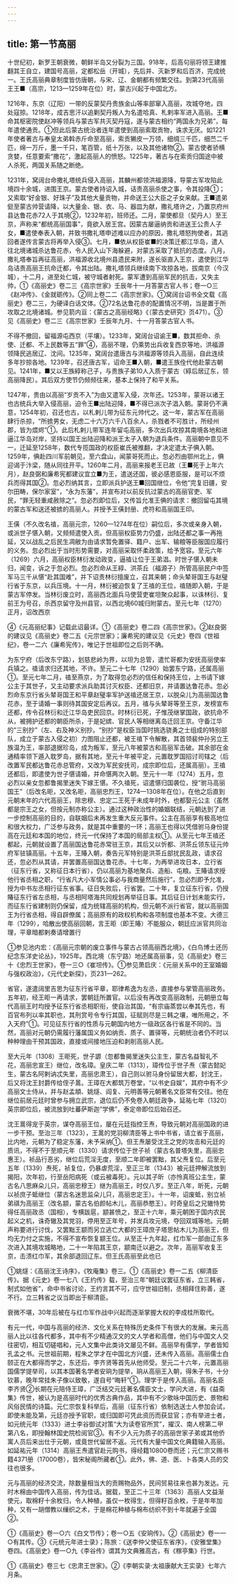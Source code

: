 ```yaml
---
---
---
```

title: 第一节高丽
---



十世纪初，新罗王朝衰微，朝鲜半岛又分裂为三国。918年，后高句丽将领王建推翻其王自立，建国号高丽，定都松岳（开城），先后并、灭新罗和后百济，完成统一。王氏高丽典章制度皆仿唐朝，与宋、辽、金朝都有频繁交往。到第23代高丽王王■（高宗，1213—1259年在位）时，蒙古兴起于中国北方。

1216年，东京（辽阳）一带的反蒙契丹贵族金山等率部窜入高丽，攻城夺地，四处寇掠。1218年，成吉思汗以追剿契丹叛人为名遣哈真、札剌率军进入高丽。王■命其枢密院使赵冲等领兵与蒙古军共灭契丹寇，遂与蒙古相约“两国永为兄弟”，每年遣使通贡。①但此后蒙古统治者连年遣使到高丽索取贡物，诛求无厌。如1221年使者著古与奉皇太弟斡赤斤命至高丽，索贡獭皮一万领，细绸三千匹，细苎二千匹，绵一万斤，墨一千只，笔百管，纸十万张，以及其他诸物②。蒙古使者骄横贪婪，任意要索“撒花”，激起高丽人的愤怒。1225年，著古与在索贡归国途中被人杀死，两国关系随之断绝。

1231年，窝阔台命撒礼塔统兵侵入高丽，其麟州都领洪福源降，导蒙古军攻陷此境四十余城，进围王京。蒙古使者持诏入城，诘责高丽杀使之事，令其投降①；又索取“好金银、好珠子”及其他大量贡物，并命送王公大臣之子女来献。王■遣弟侹至蒙古帅营请降，以大量金、银、衣、马、器皿为献，撒礼塔许之，乃置京府州县达鲁花赤72人于其境②，1232年初，班师还。二月，蒙使都旦（契丹人）至王京，声称来“都统高丽国事”，竟欲入居王宫。因蒙古屡逼纳贡和进送王公贵人子女，■遣使奉表入朝，并致书撒礼塔申述难以应办的原因，撒礼塔怒拘使者，其逃回者遂传言蒙古将再举入侵③。七月，■依从权臣崔■的决策迁都江华岛，遣人往北境诸城杀达鲁花赤，令人民入山下海躲避，对蒙古采取了抵抗的态度。八月，撒礼塔奉旨再征高丽，洪福源收北境州县遗民来附，遂长驱直入王京，遣使到江华岛诘责高丽王抗命迁都，令其出陆。撒礼塔领兵继续南下攻掠各地，拔南京（今汉城），十二月，进至处仁城，被守城者射死。蒙军遭到高丽军民的抗击，又失主帅，①《高丽史》卷二三《高宗世家》壬辰年十一月答蒙古官人书；卷一○三《赵冲传》、《金就砺传》。②同上卷二二《高宗世家》。①窝阔台诏书全文载《高丽史》卷二三，为硬译白话文体。②72名达鲁花赤的配置情况不明，当是置于所攻取之北境诸城。参见箭内亘：《蒙古之高丽经略》《（蒙古史研究》页471）。③见《高丽史》卷二三《高宗世家》壬辰年九月、十一月答蒙古官人书。

不得不撤回，留福源屯西京（平壤）。1233年，窝阔台诏谕王■，数其拒命、杀使、迁都、不上民数等五“罪”④，高丽不理，仍乘势出兵收复西京等地，洪福源领降民逃居辽、沈间。1235年，窝阔台遣唐古与洪福源等领兵入高丽，自此连续多年抄掠各地。1239年，召还唐古军，诏命王■入朝，■遣王族佺代他赴蒙古朝见。1241年，■又以王族綧称己子，与贵族子弟10人入质于蒙古（綧后居辽东，领高丽降民）。其后双方使节仍频频往来，基本上保持了和平关系。

1247年，贵由以高丽“岁贡不入”为由又遣军入侵，次年还。1253年，蒙哥以诸王也古统兵大举入侵高丽，迫令王■出陆迎降，■不得已派次子淐入朝。蒙哥仍不满意，1254年初，召还也古，以札剌儿带为征东元帅代之。这一年，蒙古军在高丽肆行杀掠，“所掳男女，无虑二十六万六千八百余人，杀戮者不可胜计，所经州郡，皆为煨烬”①。此后札剌儿带军连年留屯高丽，多次出兵攻掠其南境各地和进逼江华岛对岸，坚持以国王出陆迎降和派王太子入朝为退兵条件。高丽朝中意见不一，迁延至1258年，数代专揽国政的权臣崔氏被推翻，才决定遣太子倎入朝。1259年，倎赴四川军前朝见，至六盘山，闻蒙哥死而止。忽必烈由鄂州北上，倎迎谒于汴梁，随从同往开平。1260年二月，高丽来报老王已故（王■死于上年六月），赵良弼和廉希宪都建议宜立■为王，遣送还国，彼必感恩臣服，是可以不烦兵而得其国②。忽必烈纳其言，立即派兵护送王■回国继位，令他“完复旧疆，安尔田畴，保尔家室”，“永为东藩”，并宣布对以前反抗过蒙古的高丽官吏、军民，“罪无轻重咸赦除之”。忽必烈即位后，又传旨允准王倎的请求：撤回留屯其境的蒙古军和送还被掳的高丽人。并授予王僙封册、虎符和高丽国王印。

王僙（不久改名禃，高丽元宗，1260—1274年在位）嗣位后，多次或亲身入朝，或派世子愖入朝，又频频遣使入贡。但高丽权臣势力仍盛，出陆还都之事一再拖延，又以战乱之后民生凋敝为由请求暂免置驿、籍户、出军、输粮等臣服国应履行的义务。忽必烈出于当时形势需要，对高丽采取怀柔政策，给予宽容。至元六年（1269）六月，高丽权臣林衍发动政变，逼禃让位于王弟淐。时世子愖入朝未归，闻变，诉之于忽必烈。忽必烈命从王綧、洪茶丘（福源子）所管高丽民户中签军马三千从愖“赴其国难”，并下诏责林衍擅废立，召其来朝；命头辇哥国王与赵璧行省于东京，以兵压境。十一月，林衍被迫恢复了王禃的王位，禃随即入朝，于是蒙古军停发。当林衍废立时，高丽西北面兵马使营吏崔坦聚众起事，以诛林衍、复前王为号召，杀西京留守及州县官，以西北境60城归附蒙古。至元七年（1270）正月，诏改西京

④《元高丽纪事》记载此诏最详。①《高丽史》卷二四《高宗世家》。②赵良弼的建议见《高丽史》卷二五《元宗世家》；廉希宪的建议见《元史》卷四《世祖纪》，卷一二六《廉希宪传》，唯记于世祖即位之后则不确。

为东宁府（后改东宁路），划慈悲岭为界，以坦为总管，遣忙哥都为安抚高丽使率兵镇之。禃请求归还其地，不许。至元二十七年（1290）始罢东宁路，还属高丽①。至元七年二月，禃至燕京，为了取得忽必烈的信任和保持王位，上书请下嫁公主于其世子，又主动要求派兵助其讨灭权臣、还都旧京，并请置达鲁花赤。忽必烈命东京行省头辇哥国王和平章赵璧率军护送禃还居王京，以脱朵儿为高丽国达鲁花赤，至于请婚一事则待其国安定后再议。五月，禃与头辇哥等至王京，发榜宣布还都，传令召林衍和迁江华岛吏民回京。时林衍已死，子惟茂继掌国政，欲抗命不从，被拥护还都的朝臣所杀，于是妃嫔、官民人等相继离岛迁回王京。守备江华的“三别抄”（左、右及神义别抄。“别抄”是权臣当国时挑选骁勇之士组成的特别部队，成立于蒙古入侵之初）力图阻止还都，被王禃下令解散，其首领裴仲孙另立王族温为王，率部退据珍岛，成为叛军，至元八年被蒙古和高丽军击破。其余部在金通精率领下遁入耽罗岛，据有其地，至元十年被平定，元置耽罗国招讨司辖之（后改置军民都达鲁花赤总管府，又改为军民安抚司，成宗即位后，还属高丽）。王禃还都后，即遣使为世子愖请婚，并命愖两次入朝。至元十一年（1274）五月，忽必烈以亲女忽都鲁揭里迷失下嫁王愖。不久禃死，诏遣愖归国袭位，授“驸马高丽国王”（后改名昛，又改名昛，高丽忠烈王，1274—1308年在位）。在他之后直到元朝末年的六代高丽王，除忠穆、忠定二王死于未成年时外，也都娶元公主（虽然都是宗王之女，但按元制亦称公主）。通过这种政治性的婚姻联结，元朝达到了进一步控制高丽的目的，自联姻后未再发生重大反元事件。公主在高丽享有极高地位和很大权力，广泛参与政务，就是其中重要的一环；高丽王也得以凭借驸马身份提高在元廷和本国的地位，终元一代保持了本国的局部主权①。从至元七年王禃还都起，元朝就设置了高丽国达鲁花赤常驻王京，其后又以忻都、洪茶丘领东征元帅府军驻镇高丽。十五年，王賰入朝，奏告元军特别是洪茶丘部扰民乱政，请求召还，忽必烈从其请，并罢置高丽国达鲁花赤。十七年，为再举进攻日本，立行省（征东行省，又称征日本行省），仍以高丽为基地聚兵、造船、屯粮。王賰请求授他行省丞相之职，“行省凡大小军情公事必与我商量然后施行”，忽必烈即予允准，授为中书左丞相行征东省事。征日失败后，行省罢。二十年，复立征东行省，仍授賰征东行省左丞相，与丞相阿塔海共同规划再举征日事。其后征日计划未能实行，而征东行省建制则仍保留，成为统辖高丽的机构，但元朝不派行省官，就以高丽国王为行省丞相，得自辟僚属；高丽原有的政权机构和各项制度也基本不变。大德三年（1299），哈散出使高丽回朝，言王昛（即王賰）不能服众，朝廷应派官共同治理，平章暗都剌奏请增置行

①参见池内宏：《高丽元宗朝的废立事件与蒙古占领高丽西北境》，《白鸟博士还历纪念东洋史论丛》，1925年。西北境（东宁路）地还属高丽事，见《高丽史》卷三十《忠烈王世家》，卷一三○《崔坦传》。①参见萧启庆：《元丽关系中的王室婚姻与强权政治》，《元代史新探》，页231—262。

省官，遂遣阔里吉思为征东行省平章，耶律希逸为左丞，直接参与掌管高丽政务。五年初，经王昛一再请求，罢朝廷所置官。以后没有再改变高丽政制，元朝册立每代高丽王时均授予征东行省丞相职衔，使自治其国，“有宗庙蒸尝以奉其先也，有百官布列以率其职也，其刑赏号令专行其国，征赋则尽是三韩之壤，唯所用之，不入天府”①。可见征东行省的性质与元朝国内地方一级政区各行省是不同的。当然，高丽对元朝仍需履行藩属国义务如纳贡、质子、置驿等，元朝统治者仍不时以种种理由干预其国政，直接或间接地压迫和剥削高丽人民。

至大元年（1308）王昛死，世子謜（忽都鲁揭里迷失公主生，蒙古名益智礼不花，高丽忠宣王）继位，改名璋。皇庆二年（1313），璋传位于世子焘（蒙古懿妃生，蒙古名阿剌讷忒失里，高丽忠肃王），自己则以驸马身份留居大都，封沈王，后又将沈王封爵传给侄子暠。王璋在大都筑万卷堂，“以书史自娱”，其府中有不少高丽文士侍从，并与赵孟頫、姚燧、阎复、元明善等元朝著名文臣常有交往。他在继位前居元廷时曾参与拥立武宗，退位后仍不免卷入朝廷政争，延祐七年（1320）英宗即位后，被流放到吐蕃萨斯迦“学佛”，泰定帝即位后始召还。

沈王暠得宠于英宗，谋夺高丽王位，屡在元廷指控王焘，导致元朝对高丽国政的进一步干预。至治三年（1323），王暠的党羽柳清臣等上书中书省，请立省于高丽，比内地，元朝为了稳定东藩，未予采纳①。但王焘屡受沈王之党的攻击和元廷的质讯，不得不于至顺元年（1330）请求传位于世子祯（蒙古名普塔失里，高丽忠惠王）。祯品行恶劣，继位后荒淫无度，至顺二年即被罢黜，其父焘复位。后至元五年（1339）焘死，祯复位，仍暴虐荒淫，至正三年（1343）被元廷押解流放到揭阳，次年初，行至岳阳病死（或云被毒死）。元以其子昕（亦怜真班公主生，蒙古名八思麻朵儿只，高丽忠穆王）继为高丽王，时仅八岁。至正八年，昕死，元朝以祯庶子蚳继位（蒙古名迷思监朵儿只，高丽忠定王）。十一年，诏废蚳，别立祯弟祺为高丽王（改名颛，蒙古名伯颜帖木儿，高丽恭愍王）。时奇皇后之兄辙恃势得任高丽政丞（国相），专横跋扈，颛甚愤之，至正十六年，乘元朝困于国内农民起义之机，诛奇辙及其党羽，停用至正年号，并发兵攻元境，夺回双城等地。元朝声称要进行讨伐，又罢黜王颛而另立逃亡大都的王璋庶子塔思帖木儿为高丽王，但均无力付之实施，不得不宣布恢复颛王位。从至正十九年起，红巾军一部由辽东多次进入其境攻城略地，二十一年陷其王京，颛南迁以避之。次年，高丽军收复王京，击溃红巾军，其余部退回辽东。但王氏高丽至此也已

①姚燧：《高丽沈王诗序》，《牧庵集》卷三。①《高丽史》卷一二五《柳清臣传》。据《元史》卷一七八《王约传》载，至治三年“朝廷议罢征东省，立三韩省，制式如他省”，命中书省讨论，王约言其不可，应守世祖旧制，丞相拜住称善，遂不行。立三韩省之议当即出于柳清臣。

衰微不堪，30年后被在与红巾军作战中兴起而逐渐掌握大权的李成桂所取代。

有元一代，中国与高丽的经济、文化关系在特殊历史条件下有很大的发展。来元高丽人比以往各代都多，其中有不少精通汉文的文人学者和高僧，他们与中国文人交往密切，相互切磋唱和，元人文集中此类诗文屡见不鲜。高丽早有儒学，学者皆知孔孟之书。元世祖前期，程朱之学才在中国北方兴盛，还未传入高丽。高丽儒士白颐正在大都得而学之，东还后，李齐贤等首先从他师受。至元二十六年，元置高丽国儒学提举司，以其本国著名学者安珦为提举，珦从高丽王入朝，得朱子书，十分钦慕，晚年常挂朱子像以致敬，遂自号“晦轩”①。理学于是传入高丽。高丽名臣李齐贤②长期在元陪侍王璋，广泛结交元廷著名儒臣文士，学问大进，有《益斋集》传世，被认为是高丽时代的优秀古典作品，其中有不少歌咏中国历史、景物和风俗民情的诗篇。元仁宗恢复科举后，高丽（征东行省）依制选送士人参加会试，即使未能及第，元廷亦授予官职，或归国即可凭此资历而获显官；亦有举进士者，如元统元年（1333）进士李谷御试对策“大为读卷官所赏”，擢汉、南人榜第二甲第八名，即授翰林国史院检阅官③。有不少入元为质子的高丽世家子弟或其他侨寓人员后来出仕于元朝，或竟世代留居不返。元代有大量中国文化典籍输入高丽。如延祐元年（1314）高丽王焘遣官赴元购书，得经籍10800卷而还；元仁宗又赐书籍4371册（17000卷），皆宋秘阁所藏者①。此外，佛、道、医、卜各类人员的交往也很多。

元与高丽的经济交流，除数量相当大的贡赐物品外，民间贸易往来也甚为发达。元时木棉由中国传入高丽，传为佳话。据载，至正二十三年（1363）高丽人文益渐使元，取棉籽十余枚归，令人种植，虽仅一枚得生，但得籽百余枚，于是年年加种，又有一胡僧教以缫织之术，于是棉花种植与棉布纺织不到十年就遍于全国②。

①《高丽史》卷一○六《白文节传》；卷一○五《安珦传》。②《高丽史》卷一一○有其传。③《元统元年进士录》；陈旅：《送李仲父使征东省序》，《安雅堂集》卷四。《高丽史》卷一○九《李谷传》谓其为文典雅高古，有《稼亭集》行世。

①《高丽史》卷三七《忠肃王世家》。②《李朝实录·太祖康献大王实录》七年六月条。